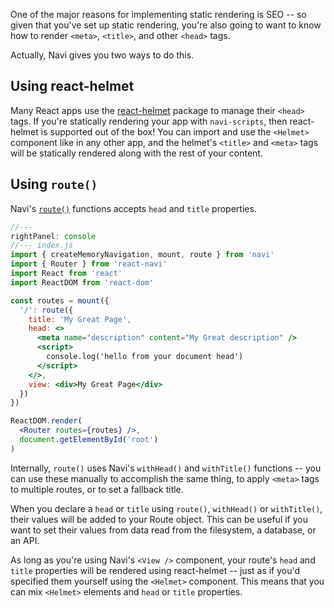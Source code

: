
One of the major reasons for implementing static rendering is SEO -- so given that you've set up static rendering, you're also going to want to know how to render `<meta>`, `<title>`, and other `<head>` tags.

Actually, Navi gives you two ways to do this.

## Using react-helmet

Many React apps use the [react-helmet](https://www.npmjs.com/package/react-helmet) package to manage their `<head>` tags. If you're statically rendering your app with `navi-scripts`, then react-helmet is supported out of the box! You can import and use the `<Helmet>` component like in any other app, and the helmet's `<title>` and `<meta>` tags will be statically rendered along with the rest of your content.

## Using `route()`

Navi's [`route()`](../../reference/data-types/#route) functions accepts `head` and `title` properties.

```jsx
//---
rightPanel: console
//--- index.js
import { createMemoryNavigation, mount, route } from 'navi'
import { Router } from 'react-navi'
import React from 'react'
import ReactDOM from 'react-dom'

const routes = mount({
  '/': route({
    title: 'My Great Page',
    head: <>
      <meta name="description" content="My Great description" />
      <script>
        console.log('hello from your document head')
      </script>
    </>,
    view: <div>My Great Page</div>
  })
})

ReactDOM.render(
  <Router routes={routes} />,
  document.getElementById('root')
)
```

Internally, `route()` uses Navi's `withHead()` and `withTitle()` functions -- you can use these manually to accomplish the same thing, to apply `<meta>` tags to multiple routes, or to set a fallback title.

When you declare a `head` or `title` using `route()`, `withHead()` or `withTitle()`, their values will be added to your Route object. This can be useful if you want to set their values from data read from the filesystem, a database, or an API.

As long as you're using Navi's `<View />` component, your route's `head` and `title` properties will be rendered using react-helmet -- just as if you'd specified them yourself using the `<Helmet>` component. This means that you can mix `<Helmet>` elements and `head` or `title` properties.
